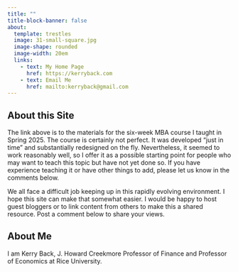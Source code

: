 ---
title: ""
title-block-banner: false
about:
  template: trestles
  image: 31-small-square.jpg
  image-shape: rounded
  image-width: 20em
  links:
    - text: My Home Page
      href: https://kerryback.com
    - text: Email Me
      href: mailto:kerryback@gmail.com
---



## About this Site

The link above is to the materials for the six-week MBA course I taught in Spring 2025.  The course is certainly not perfect.  It was developed "just in time" and substantially redesigned on the fly.  Nevertheless, it seemed to work reasonably well, so I offer it as a possible starting point for people who may want to teach this topic but have not yet done so.  If you have experience teaching it or have other things to add, please let us know in the comments below.

We all face a difficult job keeping up in this rapidly evolving environment.  I hope this site can make that somewhat easier.  I would be happy to host guest bloggers or to link content from others to make this a shared resource.  Post a comment below to share your views.

## About Me {.below-image}

I am Kerry Back, J. Howard Creekmore Professor of Finance and Professor of Economics at Rice University.